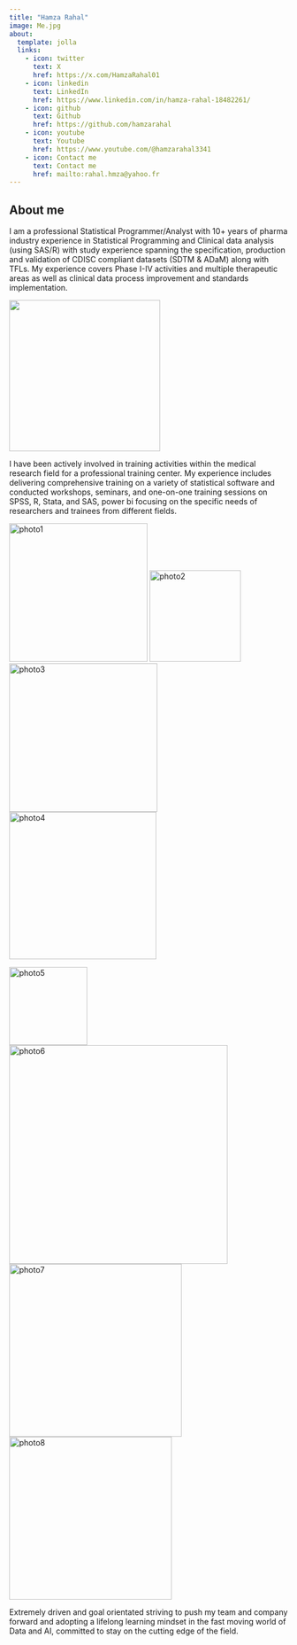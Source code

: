 ```yaml
---
title: "Hamza Rahal"
image: Me.jpg
about:
  template: jolla
  links:
    - icon: twitter
      text: X
      href: https://x.com/HamzaRahal01
    - icon: linkedin
      text: LinkedIn
      href: https://www.linkedin.com/in/hamza-rahal-18482261/
    - icon: github
      text: Github
      href: https://github.com/hamzarahal
    - icon: youtube
      text: Youtube
      href: https://www.youtube.com/@hamzarahal3341
    - icon: Contact me
      text: Contact me
      href: mailto:rahal.hmza@yahoo.fr
---
```


## About me

I am a professional Statistical Programmer/Analyst with 10+ years of pharma industry experience in Statistical Programming and Clinical data analysis (using SAS/R) with study experience spanning the specification, production and validation of CDISC compliant datasets (SDTM & ADaM) along with TFLs. My experience covers Phase I-IV activities and multiple therapeutic areas as well as clinical data process improvement and standards implementation.

![](Statp.jpeg){fig-align="center" width="273"}

I have been actively involved in training activities within the medical research field for a professional training center. My experience includes delivering comprehensive training on a variety of statistical software and conducted workshops, seminars, and one-on-one training sessions on SPSS, R, Stata, and SAS, power bi focusing on the specific needs of researchers and trainees from different fields.

::: {layout-nrow="4"}
![photo1](images/photo1-01.jpg){width="250"} ![photo2](images/photo2-01.jpg){width="165"} ![photo3](images/photo3-01.jpg){width="268"} ![photo4](images/photo4-01.jpg){width="266"}

![photo5](images/photo5-01.jpg){width="141"} ![photo6](images/Photo6-01.jpg){width="395"} ![photo7](images/photo7-01.jpg){width="312"} ![photo8](images/photo8-01.jpg){width="294"}
:::

Extremely driven and goal orientated striving to push my team and company forward and adopting a lifelong learning mindset in the fast moving world of Data and AI, committed to stay on the cutting edge of the field.
